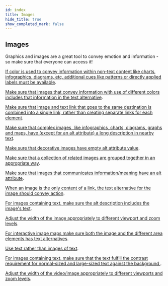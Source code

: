```yaml
---
id: index
title: Images
hide_title: true
show_completed_mark: false
---
```



<Card icon="🌄">

## Images

Graphics and images are a great tool to convey emotion and information - so make sure that everyone can access it!

</Card>

<CategoryItem id="additional-cues-info-color">

[If color is used to convey information within non-text content like charts, infographics, diagrams, etc, additional cues like patterns or directly applied labels must be available](additional-cues-info-color.md).
<!--
Color can't be the only way to differentiate between different elements within a charts, infographics, diagrams, maps, etc. A non-color difference needs to be applied so people with low color vision or colorblindness can distinguish between the different elements.
-->
</CategoryItem>

<CategoryItem id="alt-text-color-images">

[Make sure that images that convey information with use of different colors includes that information in the text alternative](alt-text-color-images.md).
<!--
An SVG image of a chemical compound, where identification of that compound is done based on the colors used in the image. The text alternative (alt text, long description, nearby text) need to include the same information so that people who can't percieve color gets the same information.
-->
</CategoryItem>

<CategoryItem id="combine-text-image-link">

[Make sure that image and text link that goes to the same destination is combined into a single link, rather than creating separate links for each element](combine-text-image-link.md).
<!--
Having everything clickable is good for touch areas but don't repeat the link for every element since screen readers will read them one by one.
-->
</CategoryItem>

<CategoryItem id="complex-image-descriptions">

[Make sure that complex images, like infographics, charts, diagrams, graphs and maps, have (except for an alt attribute) a long description in nearby text](complex-image-descriptions.md).
<!--
If the image is described in adjacent text, write in alt text under which section the information can be found. 
-->
</CategoryItem>

<CategoryItem id="decorative-images-empty-alt">

[Make sure that decorative images have empty alt attribute value](decorative-images-empty-alt.md).
<!--
Decorative images do not communicate information that is required to understand the website's content. Images can be deemed decorative if the information is already described in adjacent text or the images is added to make the site more visually attractive.
-->
</CategoryItem>

<CategoryItem id="grouping-related-images">

[Make sure that a collection of related images are grouped together in an appropriate way](grouping-related-images.md).
<!--
or a group of similiar image objects, like stars that are showing rating only the first star should include the alt text and the other stars should have an empty alt (alt="") to avoid unnecessary duplication. 
-->
</CategoryItem>

<CategoryItem id="image-alt-attr">

[Make sure that images that communicates information/meaning have an alt attribute](image-alt-attr.md).
<!--
Alt attributes (alt text) give a description of an image for people who may not be able to view them. When an alt attribute isn't present on an image, a screen reader may announce the image's file name and path instead, failing to communicate the image’s content.
-->
</CategoryItem>

<CategoryItem id="image-link-alt-text">

[When an image is the only content of a link, the text alternative for the image should convey action](image-link-alt-text.md).
<!--
For example, search button that only holds a magnifying lens should have an alt text that states "Search", not "Magnifying glass". A printer icon should state "Print this page" instead "image of printer". A clickable logo should state where you end up, e.g. "Daresay home" or "Daresay homepage".
-->
</CategoryItem>

<CategoryItem id="image-text-alt-description">

[For images containing text, make sure the alt description includes the image's text](image-text-alt-description.md).
<!--
You should not use text as image. For those cases it can not be avoided, like for instance in a non-clickable logo the alt text should state what the logo says, e.g. "Daresay".
-->
</CategoryItem>

<CategoryItem id="image-width-viewport">

[Adjust the width of the image appropriately to different viewport and zoom levels](image-width-viewport.md).
<!--
Make sure that the whole image is presented without the need of horistonal scrolling (at a width equally to 320 CSS pixels).
-->
</CategoryItem>

<CategoryItem id="interactive-image-maps">

[For interactive image maps make sure both the image and the different area elements has text alternatives](interactive-image-maps.md).
<!--
See: https://www.w3.org/WAI/tutorials/images/imagemap/
-->
</CategoryItem>

<CategoryItem id="text-not-images">

[Use text rather than images of text](text-not-images.md).
<!--
his is important so people can adjust the representation of the text to fit their needs (change font size, foreground/background color, font family, line spacing, etc).
-->
</CategoryItem>

<CategoryItem id="text-on-image-contrast">

[For images containing text, make sure that the text fulfill the contrast requirement for normal-sized and large-sized text against the background ](text-on-image-contrast.md).
<!--
This also includes text that are part of charts, infographics, diagrams, maps, etc.
-->
</CategoryItem>


<CategoryItem id="video-width">

[Adjust the width of the video/image appropriately to different viewports and zoom levels](video-width).

</CategoryItem>
